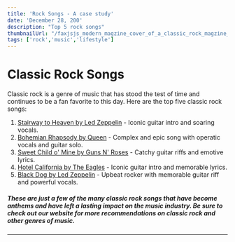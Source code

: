 ```yaml
---
title: 'Rock Songs - A case study'
date: 'December 28, 200'
description: "Top 5 rock songs"
thumbnailUrl: "/faxjsjs_modern_magzine_cover_of_a_classic_rock_magzine_poster_s_08d4187e-93f0-4220-8245-1fece845ec97.png"
tags: ['rock','music','lifestyle']
---
```


# Classic Rock Songs

Classic rock is a genre of music that has stood the test of time and continues to be a fan favorite to this day. Here are the top five classic rock songs:

1. [Stairway to Heaven by Led Zeppelin](https://www.youtube.com/watch?v=oW_7vEKpIWc) - Iconic guitar intro and soaring vocals.
2. [Bohemian Rhapsody by Queen](https://www.youtube.com/watch?v=fJ9rUzIMcZQ) - Complex and epic song with operatic vocals and guitar solo.
3. [Sweet Child o' Mine by Guns N' Roses](https://www.youtube.com/watch?v=1w7OgIMMRc4) - Catchy guitar riffs and emotive lyrics.
4. [Hotel California by The Eagles](https://www.youtube.com/watch?v=EqPtz5qN7HM) - Iconic guitar intro and memorable lyrics.
5. [Black Dog by Led Zeppelin](https://www.youtube.com/watch?v=yR2YTWW4cJ4) - Upbeat rocker with memorable guitar riff and powerful vocals.

##### These are just a few of the many classic rock songs that have become anthems and have left a lasting impact on the music industry. Be sure to check out our website for more recommendations on classic rock and other genres of music.
---

